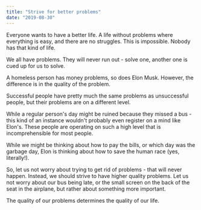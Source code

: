```yaml
---
title: "Strive for better problems"
date: "2019-08-30"
---
```


Everyone wants to have a better life. A life without problems where everything is easy, and there are no struggles. This is impossible. Nobody has that kind of life.

We all have problems. They will never run out - solve one, another one is cued up for us to solve.

A homeless person has money problems, so does Elon Musk. However, the difference is in the quality of the problem. 

Successful people have pretty much the same problems as unsuccessful people, but their problems are on a different level. 

While a regular person's day might be ruined because they missed a bus - this kind of an instance wouldn't probably even register on a mind like Elon's. These people are operating on such a high level that is incomprehensible for most people.

While we might be thinking about how to pay the bills, or which day was the garbage day, Elon is thinking about how to save the human race (yes, literally!).

So, let us not worry about trying to get rid of problems - that will never happen. Instead, we should strive to have higher quality problems. Let us not worry about our bus being late, or the small screen on the back of the seat in the airplane, but rather about something more important.

The quality of our problems determines the quality of our life.
